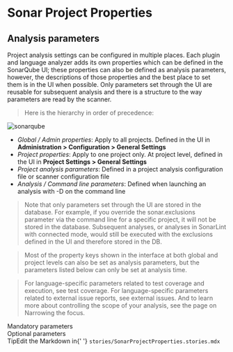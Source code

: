 

<Meta title="Document/Sonar Project Properties" />

<style>
  {`
    .subheading {
      --mediumdark: '#999999';
      font-weight: 900;
      font-size: 13px;
      color: #999;
      letter-spacing: 6px;
      line-height: 24px;
      text-transform: uppercase;
      margin-bottom: 12px;
      margin-top: 40px;
    }

    .tip {
      display: inline-block;
      border-radius: 1em;
      font-size: 11px;
      line-height: 12px;
      font-weight: 700;
      background: black;
      color: white;
      padding: 4px 12px;
      margin-right: 10px;
      vertical-align: top;
    }

    .tip-wrapper {
      font-size: 13px;
      line-height: 20px;
      margin-top: 40px;
      margin-bottom: 40px;
    }

    .tip-wrapper code {
      font-size: 12px;
      display: inline-block;
    }
  `}
</style>

# Sonar Project Properties
## Analysis parameters
Project analysis settings can be configured in multiple places. 
Each plugin and language analyzer adds its own properties which can be defined 
in the SonarQube UI; these properties can also be defined as analysis parameters, 
however, the descriptions of those properties and the best place to set them is in 
the UI when possible. Only parameters set through the UI are reusable for subsequent 
analysis and there is a structure to the way parameters are read by the scanner.

> Here is the hierarchy in order of precedence:
<img src={SonarQube} alt="sonarqube" />

- *Global / Admin properties*: Apply to all projects. Defined in the UI in **Administration > Configuration > General Settings**
- *Project properties*: Apply to one project only. At project level, defined in the UI in **Project Settings > General Settings**
- *Project analysis parameters*: Defined in a project analysis configuration file or scanner configuration file
- *Analysis / Command line parameters*: Defined when launching an analysis with -D on the command line

> Note that only parameters set through the UI are stored in the database. For example, if you override the sonar.exclusions parameter via the command line for a specific project, it will not be stored in the database. Subsequent analyses, or analyses in SonarLint with connected mode, would still be executed with the exclusions defined in the UI and therefore stored in the DB.

> Most of the property keys shown in the interface at both global and project levels can also be set as analysis parameters, but the parameters listed below can only be set at analysis time.

> For language-specific parameters related to test coverage and execution, see test coverage. For language-specific parameters related to external issue reports, see external issues. And to learn more about controlling the scope of your analysis, see the page on Narrowing the focus.  

<div className="subheading">Mandatory parameters</div>


<div className="subheading">Optional parameters</div>


<div className="tip-wrapper">
  <span className="tip">Tip</span>Edit the Markdown in{' '}
  <code>stories/SonarProjectProperties.stories.mdx</code>
</div>
